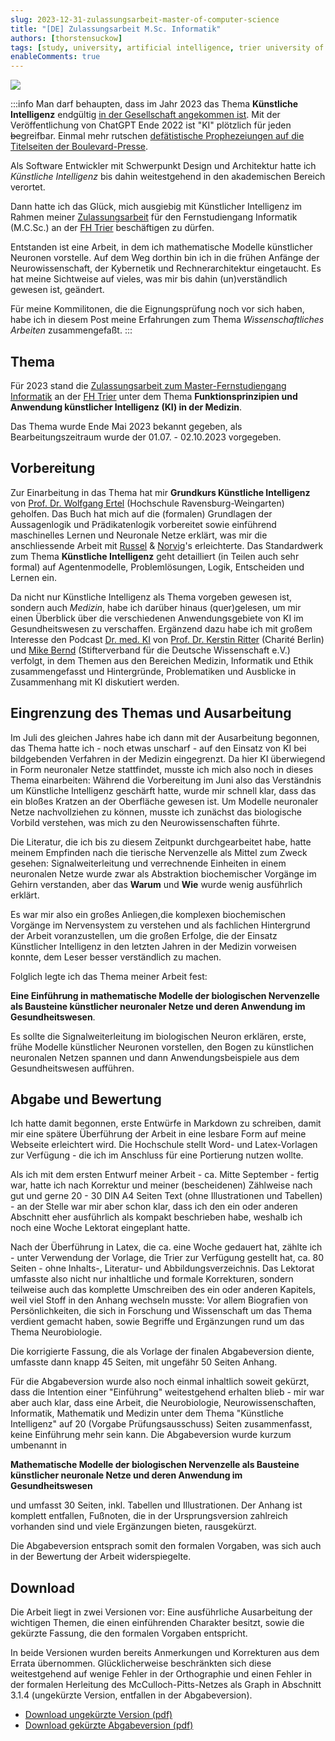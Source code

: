 ```yaml
---
slug: 2023-12-31-zulassungsarbeit-master-of-computer-science
title: "[DE] Zulassungsarbeit M.Sc. Informatik"
authors: [thorstensuckow]
tags: [study, university, artificial intelligence, trier university of applied sciences]
enableComments: true
---
```



![](img/zulassungsarbeit.jpg)

:::info
Man darf behaupten, dass im Jahr 2023 das Thema **Künstliche Intelligenz** endgültig [in der Gesellschaft angekommen ist](https://wikimediafoundation.org/news/2023/12/05/announcing-wikipedias-most-popular-articles-of-2023/). Mit der Veröffentlichung von ChatGPT Ende 2022 ist "KI" plötzlich für jeden ~~be~~greifbar. Einmal mehr rutschen [defätistische Prophezeiungen auf die Titelseiten der Boulevard-Presse](https://www.bild.de/news/ausland/news-ausland/experten-warnen-ki-so-gefaehrlich-wie-pandemien-und-atomkrieg-84130180.bild.html).

Als Software Entwickler mit Schwerpunkt Design und Architektur hatte ich _Künstliche Intelligenz_ bis dahin weitestgehend in den akademischen Bereich verortet.

Dann hatte ich das Glück, mich ausgiebig mit Künstlicher Intelligenz im Rahmen meiner [Zulassungsarbeit](https://www.hochschule-trier.de/informatik/fernstudium/studium/masterfernstudium/mcsc-zulassung/informationen-zur-eignungspruefung/eignungspruefung-inhalt) für den Fernstudiengang Informatik (M.C.Sc.) an der [FH Trier](https://www.hochschule-trier.de/) beschäftigen zu dürfen.

 Entstanden ist eine Arbeit, in dem ich mathematische Modelle künstlicher Neuronen vorstelle. Auf dem Weg dorthin bin ich in die frühen Anfänge der Neurowissenschaft, der Kybernetik und Rechnerarchitektur eingetaucht. Es hat meine Sichtweise auf vieles, was mir bis dahin (un)verständlich gewesen ist, geändert.

 Für meine Kommilitonen, die die Eignungsprüfung noch vor sich haben, habe ich in diesem Post meine Erfahrungen zum Thema _Wissenschaftliches Arbeiten_ zusammengefaßt.
:::

## Thema
Für 2023 stand die [Zulassungsarbeit zum Master-Fernstudiengang Informatik](https://www.hochschule-trier.de/informatik/fernstudium/studium/masterfernstudium/mcsc-zulassung/informationen-zur-eignungspruefung/eignungspruefung-inhalt) an der [FH Trier](https://www.hochschule-trier.de/)
unter dem Thema **Funktionsprinzipien und Anwendung künstlicher Intelligenz (KI) in der Medizin**.

Das Thema wurde Ende Mai 2023 bekannt gegeben, als Bearbeitungszeitraum wurde der 01.07. - 02.10.2023 vorgegeben.

## Vorbereitung

Zur Einarbeitung in das Thema hat mir **Grundkurs Künstliche Intelligenz** <BibRef name="Ert21" /> von [Prof. Dr. Wolfgang Ertel](https://www.hs-weingarten.de/~ertel/de) (Hochschule Ravensburg-Weingarten) geholfen. Das Buch hat mich auf die (formalen) Grundlagen der Aussagenlogik und Prädikatenlogik vorbereitet sowie einführend maschinelles Lernen und Neuronale Netze erklärt, was mir die anschliessende Arbeit mit [Russel](https://people.eecs.berkeley.edu/~russell/) & [Norvig](https://www.norvig.com/)'s <BibRef name="RN12" /> erleichterte. Das Standardwerk zum Thema **Künstliche Intelligenz**  geht detailliert (in Teilen auch sehr formal) auf Agentenmodelle, Problemlösungen, Logik, Entscheiden und Lernen ein.

Da nicht nur Künstliche Intelligenz als Thema vorgeben gewesen ist, sondern auch _Medizin_, habe ich darüber hinaus <BibRef name="Pfa22" /> (quer)gelesen, um mir einen Überblick über die verschiedenen Anwendungsgebiete von KI im Gesundheitswesen zu verschaffen. Ergänzend dazu habe ich mit großem Interesse den Podcast [Dr. med. KI](https://www.ki-campus.org/podcasts/drmedki) von [Prof. Dr. Kerstin Ritter](https://psychiatrie-psychotherapie.charite.de/metas/person/person/address_detail/prof_dr_rer_nat_kerstin_ritter/) (Charité Berlin) und [Mike Bernd](https://stifterverband.org/ueber_uns/mitarbeiter/bernd_mike) (Stifterverband für die Deutsche Wissenschaft e.V.) verfolgt, in dem Themen aus den Bereichen Medizin, Informatik und Ethik zusammengefasst und Hintergründe, Problematiken und Ausblicke in Zusammenhang mit KI diskutiert werden.

## Eingrenzung des Themas und Ausarbeitung
Im Juli des gleichen Jahres habe ich dann mit der Ausarbeitung begonnen, das Thema hatte ich - noch etwas unscharf - auf den Einsatz von KI bei bildgebenden Verfahren in der Medizin eingegrenzt. Da hier KI überwiegend in Form neuronaler Netze stattfindet, musste ich mich also noch in dieses Thema einarbeiten: Während die Vorbereitung im Juni also das Verständnis um Künstliche Intelligenz geschärft hatte, wurde mir schnell klar, dass das ein bloßes Kratzen an der Oberfläche gewesen ist. Um Modelle neuronaler Netze nachvollziehen zu können, musste ich zunächst das biologische Vorbild verstehen, was mich zu den Neurowissenschaften führte.

Die Literatur, die ich bis zu diesem Zeitpunkt durchgearbeitet habe, hatte meinem Empfinden nach die tierische Nervenzelle als Mittel zum Zweck gesehen: Signalweiterleitung und verrechnende Einheiten in einem neuronalen Netze wurde zwar als Abstraktion biochemischer Vorgänge im Gehirn verstanden, aber das **Warum** und **Wie** wurde wenig ausführlich erklärt.

Es war mir also ein großes Anliegen,die komplexen biochemischen Vorgänge im Nervensystem zu verstehen und als fachlichen Hintergrund der Arbeit voranzustellen, um die großen Erfolge, die der Einsatz Künstlicher Intelligenz in den letzten Jahren in der Medizin vorweisen konnte, dem Leser besser verständlich zu machen.

Folglich legte ich das Thema meiner Arbeit fest:

**Eine Einführung in mathematische Modelle der biologischen Nervenzelle als Bausteine künstlicher neuronaler Netze und deren Anwendung im Gesundheitswesen**.

Es sollte die Signalweiterleitung im biologischen Neuron erklären, erste, frühe Modelle künstlicher Neuronen vorstellen, den Bogen zu künstlichen neuronalen Netzen spannen und dann Anwendungsbeispiele aus dem Gesundheitswesen aufführen.


## Abgabe und Bewertung
Ich hatte damit begonnen, erste Entwürfe in Markdown zu schreiben, damit mir eine spätere Überführung der Arbeit in eine lesbare Form auf meine Webseite erleichtert wird. Die Hochschule stellt Word- und Latex-Vorlagen zur Verfügung - die ich im Anschluss für eine Portierung nutzen wollte.

Als ich mit dem ersten Entwurf meiner Arbeit  - ca. Mitte September - fertig war, hatte ich nach Korrektur und meiner (bescheidenen) Zählweise nach gut und gerne 20 - 30 DIN A4 Seiten Text (ohne Illustrationen und Tabellen) - an der Stelle war mir aber schon klar, dass ich den ein oder anderen Abschnitt eher ausführlich als kompakt beschrieben habe, weshalb ich noch eine Woche Lektorat eingeplant hatte.

Nach der Überführung in Latex, die ca. eine Woche gedauert hat, zählte ich - unter Verwendung der Vorlage, die Trier zur Verfügung gestellt hat, ca. 80 Seiten - ohne Inhalts-, Literatur- und Abbildungsverzeichnis. Das Lektorat umfasste also nicht nur inhaltliche und formale Korrekturen, sondern teilweise auch das komplette Umschreiben des ein oder anderen Kapitels, weil viel Stoff in den Anhang wechseln musste: Vor allem Biografien von Persönlichkeiten, die sich in Forschung und Wissenschaft um das Thema verdient gemacht haben, sowie Begriffe und Ergänzungen rund um das Thema Neurobiologie.

Die korrigierte Fassung, die als Vorlage der finalen Abgabeversion diente, umfasste dann knapp 45 Seiten, mit ungefähr 50 Seiten Anhang.

Für die Abgabeversion wurde also noch einmal inhaltlich soweit gekürzt, dass die Intention einer "Einführung" weitestgehend erhalten blieb - mir war aber auch klar, dass eine Arbeit, die Neurobiologie, Neurowissenschaften, Informatik, Mathematik und Medizin unter dem Thema "Künstliche Intelligenz" auf 20 (Vorgabe Prüfungsausschuss) Seiten zusammenfasst, keine Einführung mehr sein kann. Die Abgabeversion wurde kurzum umbenannt in

**Mathematische Modelle der biologischen Nervenzelle als Bausteine künstlicher neuronale Netze und deren Anwendung im Gesundheitswesen**

und umfasst 30 Seiten, inkl. Tabellen und Illustrationen. Der Anhang ist komplett entfallen, Fußnoten, die in der Ursprungsversion zahlreich vorhanden sind und viele Ergänzungen bieten, rausgekürzt.

Die Abgabeversion entsprach somit den formalen Vorgaben, was sich auch in der Bewertung der Arbeit widerspiegelte.


## Download

Die Arbeit liegt in zwei Versionen vor: Eine ausführliche Ausarbeitung der wichtigen Themen, die einen einführenden Charakter besitzt, sowie die gekürzte Fassung, die den formalen Vorgaben entspricht.

In beide Versionen wurden bereits Anmerkungen und Korrekturen aus dem Errata übernommen. Glücklicherweise beschränkten sich diese weitestgehend auf wenige Fehler in der Orthographie und einen Fehler in der formalen Herleitung des McCulloch-Pitts-Netzes als Graph in Abschnitt 3.1.4 (ungekürzte Version, entfallen in der Abgabeversion).

 - [Download ungekürzte Version (pdf)](/pdf/einfuehrung-in-mathematische-modelle-der-biologischen-nervenzelle-als-bausteine-kuenstlicher-neuronaler-netze.pdf)
 - [Download gekürzte Abgabeversion (pdf)](/pdf/zulassungsarbeit-eignungspruefung-informatik-fh-trier-2023.pdf)
